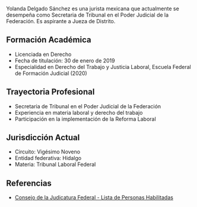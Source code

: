 Yolanda Delgado Sánchez es una jurista mexicana que actualmente se desempeña como Secretaria de Tribunal en el Poder Judicial de la Federación. Es aspirante a Jueza de Distrito.

## Formación Académica

- Licenciada en Derecho
- Fecha de titulación: 30 de enero de 2019
- Especialidad en Derecho del Trabajo y Justicia Laboral, Escuela Federal de Formación Judicial (2020)

## Trayectoria Profesional

- Secretaria de Tribunal en el Poder Judicial de la Federación
- Experiencia en materia laboral y derecho del trabajo
- Participación en la implementación de la Reforma Laboral

## Jurisdicción Actual

- Circuito: Vigésimo Noveno
- Entidad federativa: Hidalgo
- Materia: Tribunal Laboral Federal

## Referencias

- [Consejo de la Judicatura Federal - Lista de Personas Habilitadas](https://www.cjf.gob.mx/resources/index/infoRelevante/2024/pdf/Lista_SEADSC-21112024.pdf)
